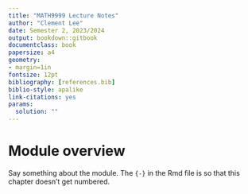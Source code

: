 ---
title: "MATH9999 Lecture Notes"
author: "Clement Lee"
date: Semester 2, 2023/2024  
output: bookdown::gitbook
documentclass: book
papersize: a4
geometry:
- margin=1in
fontsize: 12pt
bibliography: [references.bib]
biblio-style: apalike
link-citations: yes
params:
  solution: ""
---

# Module overview {-}

Say something about the module. The `{-}` in the Rmd file is so that this chapter doesn't get numbered.